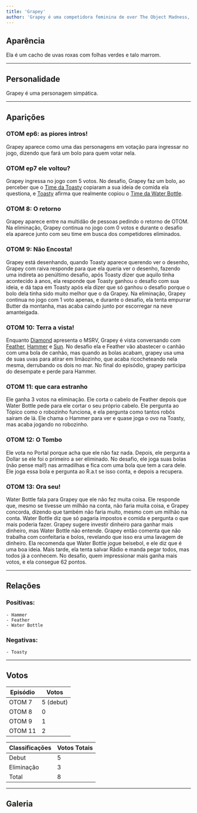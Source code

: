 ```yaml
---
title: 'Grapey'
author: 'Grapey é uma competidora feminina de over The Object Madness, ela aparece pela primeira vez em "OTOM ep6: as piores intros!" como um dos personagens em votação para ingressar no jogo. Grapey ingressa com sucesso com 5 votos em "OTOM ep7 ele voltou?" e se torna competidora do jogo.'
---
```


## Aparência
Ela é um cacho de uvas roxas com folhas verdes e talo marrom.

---
## Personalidade
Grapey é uma personagem simpática.

---
## Aparições
### OTOM ep6: as piores intros!
Grapey aparece como uma das personagens em votação para ingressar no jogo, dizendo que fará um bolo para quem votar nela.

### OTOM ep7 ele voltou?
Grapey ingressa no jogo com 5 votos. No desafio, Grapey faz um bolo, ao perceber que o [Time da Toasty](./time_da_toasty) copiaram a sua ideia de comida ela questiona, e [Toasty](./toasty) afirma que realmente copiou o [Time da Water Bottle](./time_da_water_bottle).

### OTOM 8: O retorno
Grapey aparece entre na multidão de pessoas pedindo o retorno de OTOM. Na eliminação, Grapey continua no jogo com 0 votos e durante o desafio ela aparece junto com seu time em busca dos competidores eliminados.

### OTOM 9: Não Encosta!
Grapey está desenhando, quando Toasty aparece querendo ver o desenho, Grapey com raiva responde para que ela queria ver o desenho, fazendo uma indireta ao penúltimo desafio, após Toasty dizer que aquilo tinha acontecido à anos, ela responde que Toasty ganhou o desafio com sua ideia, e dá tapa em Toasty após ela dizer que só ganhou o desafio porque o bolo dela tinha sido muito melhor que o da Grapey.
Na eliminação, Grapey continua no jogo com 1 voto apenas, e durante o desafio, ela tenta empurrar Butter da montanha, mas acaba caindo junto por escorregar na neve amanteigada.

### OTOM 10: Terra a vista!
Enquanto [Diamond](./diamond) apresenta o MSRV, Grapey é vista conversando com [Feather](./feather), [Hammer](./hammer) e [Sun](./sun).
No desafio ela e Feather vão abastecer o canhão com uma bola de canhão, mas quando as bolas acabam, grapey usa uma de suas uvas para atirar em limãozinho, que acaba ricocheteando nela mesma, derrubando os dois no mar. No final do episódio, grapey participa do desempate e perde para Hammer.

### OTOM 11: que cara estranho

Ele ganha 3 votos na eliminação. Ele corta o cabelo de Feather depois que Water Bottle pede para ele cortar o seu próprio cabelo. Ele pergunta ao Tópico como o robozinho funciona, e ela pergunta como tantos robôs saíram de lá. Ele chama o Hammer para ver e quase joga o ovo na Toasty, mas acaba jogando no robozinho.

### OTOM 12: O Tombo

Ele vota no Portal porque acha que ele não faz nada. Depois, ele pergunta a Dollar se ele foi o primeiro a ser eliminado. No desafio, ele joga suas bolas (não pense mal!) nas armadilhas e fica com uma bola que tem a cara dele. Ele joga essa bola e pergunta ao R.a.t se isso conta, e depois a recupera.

### OTOM 13: Ora seu!

Water Bottle fala para Grapey que ele não fez muita coisa. Ele responde que, mesmo se tivesse um milhão na conta, não faria muita coisa, e Grapey concorda, dizendo que também não faria muito, mesmo com um milhão na conta. Water Bottle diz que só pagaria impostos e comida e pergunta o que mais poderia fazer. Grapey sugere investir dinheiro para ganhar mais dinheiro, mas Water Bottle não entende. Grapey então comenta que não trabalha com confeitaria e bolos, revelando que isso era uma lavagem de dinheiro. Ela recomenda que Water Bottle jogue beisebol, e ele diz que é uma boa ideia. Mais tarde, ela tenta salvar Rádio e manda pegar todos, mas todos já a conhecem. No desafio, quem impressionar mais ganha mais votos, e ela consegue 62 pontos.

---

## Relações
### Positivas:
    - Hammer
    - Feather
    - Water Bottle
### Negativas:
    - Toasty

---

## Votos
| Episódio | Votos |
|----------|-------|
| OTOM 7   |5 (debut)|
| OTOM 8   | 0      |
| OTOM 9   | 1      | 
| OTOM 11  | 2      | 

| Classificações | Votos Totais |
|----------------|--------------|
| Debut          | 5            |
| Eliminação     | 3            |
| Total          | 8            | 

---

## Galeria

